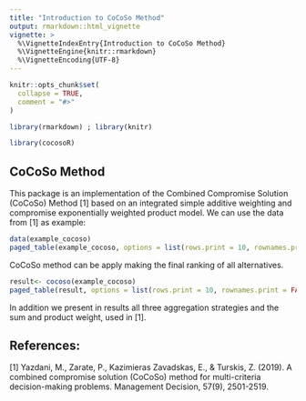 ```yaml
---
title: "Introduction to CoCoSo Method"
output: rmarkdown::html_vignette
vignette: >
  %\VignetteIndexEntry{Introduction to CoCoSo Method}
  %\VignetteEngine{knitr::rmarkdown}
  %\VignetteEncoding{UTF-8}
---
```


```r
knitr::opts_chunk$set(
  collapse = TRUE,
  comment = "#>"
)

library(rmarkdown) ; library(knitr)
```

```r
library(cocosoR)
```

## CoCoSo Method

This package is an implementation of the Combined Compromise Solution (CoCoSo) Method [1] based on an integrated simple additive weighting and compromise exponentially weighted product model. We can use the data from [1] as example:


```r
data(example_cocoso)
paged_table(example_cocoso, options = list(rows.print = 10, rownames.print = FALSE) ) 
```

CoCoSo method can be apply making the final ranking of all alternatives. 

```r

result<- cocoso(example_cocoso)
paged_table(result, options = list(rows.print = 10, rownames.print = FALSE) ) 
```


In addition we present in results all three aggregation strategies and the sum and product weight, used in [1].




## References:

[1] Yazdani, M., Zarate, P., Kazimieras Zavadskas, E., & Turskis, Z. (2019). A combined compromise solution (CoCoSo) method for multi-criteria decision-making problems. Management Decision, 57(9), 2501-2519.
